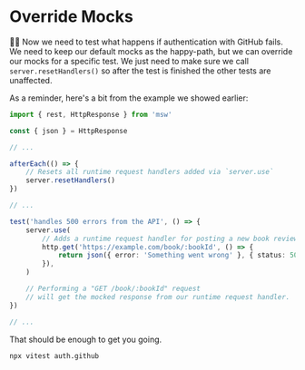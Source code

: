 # Override Mocks

👨‍💼 Now we need to test what happens if authentication with GitHub fails. We need
to keep our default mocks as the happy-path, but we can override our mocks for
a specific test. We just need to make sure we call `server.resetHandlers()` so
after the test is finished the other tests are unaffected.

As a reminder, here's a bit from the example we showed earlier:

```ts
import { rest, HttpResponse } from 'msw'

const { json } = HttpResponse

// ...

afterEach(() => {
	// Resets all runtime request handlers added via `server.use`
	server.resetHandlers()
})

// ...

test('handles 500 errors from the API', () => {
	server.use(
		// Adds a runtime request handler for posting a new book review.
		http.get('https://example.com/book/:bookId', () => {
			return json({ error: 'Something went wrong' }, { status: 500 })
		}),
	)

	// Performing a "GET /book/:bookId" request
	// will get the mocked response from our runtime request handler.
})

// ...
```

That should be enough to get you going.

```sh nonumber
npx vitest auth.github
```
